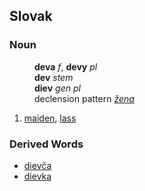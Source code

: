== Slovak ==
=== Noun ===
:'''deva''' ''f'', '''devy''' ''pl''
:'''dev''' ''stem''
:'''diev''' ''gen pl''
:declension pattern ''[[Slovak declension pattern žena|žena]]''
# [[maiden]], [[lass]]
=== Derived Words ===
* [[dievča#Slovak|dievča]]
* [[dievka#Slovak|dievka]]